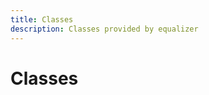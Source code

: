 ```yaml
---
title: Classes
description: Classes provided by equalizer
---
```


# Classes

<Cards><Card title="AudioFilter" description="Docs for class AudioFilter" href="/api/equalizer/classes/AudioFilter" />

<Card title="BiquadFilter" description="Docs for class BiquadFilter" href="/api/equalizer/classes/BiquadFilter" />

<Card title="BiquadStream" description="Docs for class BiquadStream" href="/api/equalizer/classes/BiquadStream" />

<Card
  title="ChannelProcessor"
  description="Docs for class ChannelProcessor"
  href="/api/equalizer/classes/ChannelProcessor"
/>

<Card title="Coefficients" description="Docs for class Coefficients" href="/api/equalizer/classes/Coefficients" />

<Card title="Equalizer" description="Docs for class Equalizer" href="/api/equalizer/classes/Equalizer" />

<Card
  title="EqualizerCoefficients"
  description="Docs for class EqualizerCoefficients"
  href="/api/equalizer/classes/EqualizerCoefficients"
/>

<Card
  title="EqualizerConfiguration"
  description="Docs for class EqualizerConfiguration"
  href="/api/equalizer/classes/EqualizerConfiguration"
/>

<Card
  title="EqualizerStream"
  description="Docs for class EqualizerStream"
  href="/api/equalizer/classes/EqualizerStream"
/>

<Card title="FiltersChain" description="Docs for class FiltersChain" href="/api/equalizer/classes/FiltersChain" />

<Card title="Frequency" description="Docs for class Frequency" href="/api/equalizer/classes/Frequency" />

<Card
  title="MonoStereoTransformer"
  description="Docs for class MonoStereoTransformer"
  href="/api/equalizer/classes/MonoStereoTransformer"
/>

<Card title="PCMResampler" description="Docs for class PCMResampler" href="/api/equalizer/classes/PCMResampler" />

<Card title="PCMTransformer" description="Docs for class PCMTransformer" href="/api/equalizer/classes/PCMTransformer" />

<Card title="VolumeTransformer" description="Docs for class VolumeTransformer" href="/api/equalizer/classes/VolumeTransformer" /></Cards>
